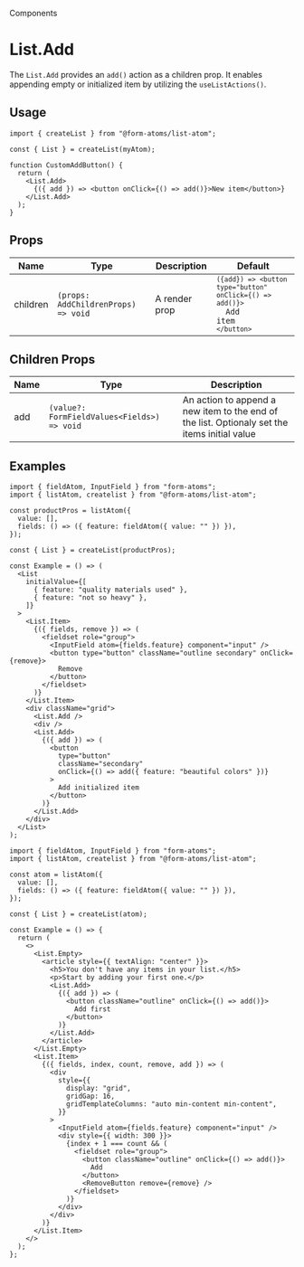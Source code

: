 
<hgroup>

<p className="category">Components</p>

# List.Add

The `List.Add` provides an `add()` action as a children prop. It enables appending empty or initialized item by utilizing the `useListActions()`.

</hgroup>

## Usage

```tsx
import { createList } from "@form-atoms/list-atom";

const { List } = createList(myAtom);

function CustomAddButton() {
  return (
    <List.Add>
      {({ add }) => <button onClick={() => add()}>New item</button>}
    </List.Add>
  );
}
```

## Props

| Name     | Type                                | Description   | Default                                                                                                         |
| -------- | ----------------------------------- | ------------- | --------------------------------------------------------------------------------------------------------------- |
| children | `(props: AddChildrenProps) => void` | A render prop | <code>`({add}) => <button type="button" onClick={() => add()}>`<br/>&nbsp;&nbsp;Add item<br/>`</button>`</code> |

## Children Props

| Name | Type                                        | Description                                                                                  |
| ---- | ------------------------------------------- | -------------------------------------------------------------------------------------------- |
| add  | `(value?: FormFieldValues<Fields>) => void` | An action to append a new item to the end of the list. Optionaly set the items initial value |

## Examples

<Example of={AddStories.EmptyOrInitialValue} >

```tsx
import { fieldAtom, InputField } from "form-atoms";
import { listAtom, createlist } from "@form-atoms/list-atom";

const productPros = listAtom({
  value: [],
  fields: () => ({ feature: fieldAtom({ value: "" }) }),
});

const { List } = createList(productPros);

const Example = () => (
  <List
    initialValue={[
      { feature: "quality materials used" },
      { feature: "not so heavy" },
    ]}
  >
    <List.Item>
      {({ fields, remove }) => (
        <fieldset role="group">
          <InputField atom={fields.feature} component="input" />
          <button type="button" className="outline secondary" onClick={remove}>
            Remove
          </button>
        </fieldset>
      )}
    </List.Item>
    <div className="grid">
      <List.Add />
      <div />
      <List.Add>
        {({ add }) => (
          <button
            type="button"
            className="secondary"
            onClick={() => add({ feature: "beautiful colors" })}
          >
            Add initialized item
          </button>
        )}
      </List.Add>
    </div>
  </List>
);
```

</Example>

<Example of={AddStories.PositioningAddButton} >

```tsx
import { fieldAtom, InputField } from "form-atoms";
import { listAtom, createlist } from "@form-atoms/list-atom";

const atom = listAtom({
  value: [],
  fields: () => ({ feature: fieldAtom({ value: "" }) }),
});

const { List } = createList(atom);

const Example = () => {
  return (
    <>
      <List.Empty>
        <article style={{ textAlign: "center" }}>
          <h5>You don't have any items in your list.</h5>
          <p>Start by adding your first one.</p>
          <List.Add>
            {({ add }) => (
              <button className="outline" onClick={() => add()}>
                Add first
              </button>
            )}
          </List.Add>
        </article>
      </List.Empty>
      <List.Item>
        {({ fields, index, count, remove, add }) => (
          <div
            style={{
              display: "grid",
              gridGap: 16,
              gridTemplateColumns: "auto min-content min-content",
            }}
          >
            <InputField atom={fields.feature} component="input" />
            <div style={{ width: 300 }}>
              {index + 1 === count && (
                <fieldset role="group">
                  <button className="outline" onClick={() => add()}>
                    Add
                  </button>
                  <RemoveButton remove={remove} />
                </fieldset>
              )}
            </div>
          </div>
        )}
      </List.Item>
    </>
  );
};
```

</Example>
